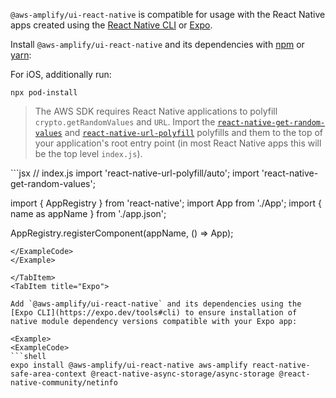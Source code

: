 
`@aws-amplify/ui-react-native` is compatible for usage with the React Native apps created using the [React Native CLI](https://github.com/react-native-community/cli) or [Expo](https://expo.dev/).

<Tabs>
<TabItem title="React Native CLI">

Install `@aws-amplify/ui-react-native` and its dependencies with [npm](https://www.npmjs.com/) or [yarn](https://yarnpkg.com/):

<InstallScripts framework="react-native" />

For iOS, additionally run:
```
npx pod-install
```

> The AWS SDK requires React Native applications to polyfill `crypto.getRandomValues` and `URL`. Import the [`react-native-get-random-values`](https://github.com/LinusU/react-native-get-random-values) and [`react-native-url-polyfill`](https://github.com/charpeni/react-native-url-polyfill) polyfills and them to the top of your application's root entry point (in most React Native apps this will be the top level `index.js`).

<Example>
<ExampleCode>
```jsx
// index.js
import 'react-native-url-polyfill/auto';
import 'react-native-get-random-values';

import { AppRegistry } from 'react-native';
import App from './App';
import { name as appName } from './app.json';

AppRegistry.registerComponent(appName, () => App);
```
</ExampleCode>
</Example>

</TabItem>
<TabItem title="Expo">

Add `@aws-amplify/ui-react-native` and its dependencies using the [Expo CLI](https://expo.dev/tools#cli) to ensure installation of native module dependency versions compatible with your Expo app:

<Example>
<ExampleCode>
```shell
expo install @aws-amplify/ui-react-native aws-amplify react-native-safe-area-context @react-native-async-storage/async-storage @react-native-community/netinfo
```
</ExampleCode>
</Example>

</TabItem>
</Tabs>




